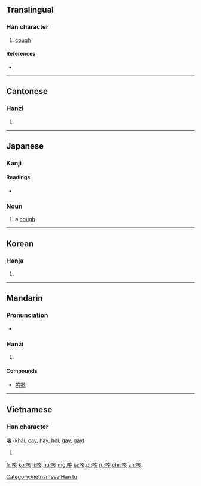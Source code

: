 ==Translingual==

===Han character===
{{Han char|rn=30|rad=口|as=06|sn=9|four=6008<sub>2</sub>|canj=口卜女人 (RYVO)|ids=⿰[[口]][[亥]]}}

# [[cough]]

====References====
* {{Han ref|kx=0187.100|dkj=03555|dj=0406.120|hdz=10622.040|uh=54B3|ud=21683|bh=AB79|bd=43897}}

----

==Cantonese==

===Hanzi===
{{yue-hanzi|jyut=[[haai1]], [[kat1]]|y=haai1, kat1}}

# {{defn|lang=yue|sort=口06}}

----

==Japanese==

===Kanji===
{{ja-kanji|grade=uc|rs=口06}}

====Readings====
* {{ja-readings|on=[[がい]] (gai)|kun=[[せき]] (seki)}}

===Noun===
{{ja-noun|せき}}

# a [[cough]]
#: {{ja-usex|咳が出る|せき が でる|I have a cough.}}

----

==Korean==

===Hanja===
{{ko-hanja|hangeul=해|rv=hae|mr=hae}}

# {{defn|lang=ko|sort=口06}}

----

==Mandarin==

===Pronunciation===
* {{audio|Zh-hai.ogg|Audio|lang=cmn}}

===Hanzi===
{{cmn-hanzi|pin=[[ké]] ([[ke2]])|wg=k'o<sup>2</sup>}}

# {{defn|lang=cmn|sort=口06}}

====Compounds====
{{top2}}
* [[咳嗽]]
{{bottom}}

----

==Vietnamese==

===Han character===
'''咳''' ([[khái]], [[cay]], [[hãy]], [[hỡi]], [[gay]], [[gây]])

# {{defn|lang=vi}}

[[Category:Vietnamese Han tu]]

[[fr:咳]]
[[ko:咳]]
[[li:咳]]
[[hu:咳]]
[[mg:咳]]
[[ja:咳]]
[[pl:咳]]
[[ru:咳]]
[[chr:咳]]
[[zh:咳]]
